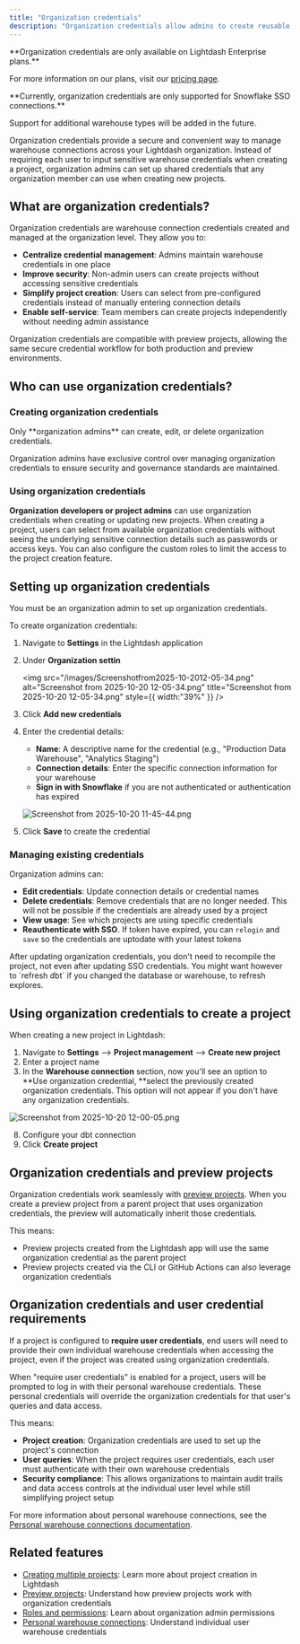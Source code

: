 ```yaml
---
title: "Organization credentials"
description: "Organization credentials allow admins to create reusable warehouse credentials at the organization level, making it easier for users to create projects securely."
---
```


<CardGroup cols={3}>
  <Card title="Cloud Enterprise" icon="rocket" horizontal>
    
  </Card>
</CardGroup>

<Info>
  **Organization credentials are only available on Lightdash Enterprise plans.**

  For more information on our plans, visit our [pricing page](https://www.lightdash.com/pricing).
</Info>

<Warning>
  **Currently, organization credentials are only supported for Snowflake SSO connections.**

  Support for additional warehouse types will be added in the future.
</Warning>

Organization credentials provide a secure and convenient way to manage warehouse connections across your Lightdash organization. Instead of requiring each user to input sensitive warehouse credentials when creating a project, organization admins can set up shared credentials that any organization member can use when creating new projects.

## What are organization credentials?

Organization credentials are warehouse connection credentials created and managed at the organization level. They allow you to:

- **Centralize credential management**: Admins maintain warehouse credentials in one place
- **Improve security**: Non-admin users can create projects without accessing sensitive credentials
- **Simplify project creation**: Users can select from pre-configured credentials instead of manually entering connection details
- **Enable self-service**: Team members can create projects independently without needing admin assistance

<Info>
  Organization credentials are compatible with preview projects, allowing the same secure credential workflow for both production and preview environments.
</Info>

## Who can use organization credentials?

### Creating organization credentials

<Info>
  Only **organization admins** can create, edit, or delete organization credentials.
</Info>

Organization admins have exclusive control over managing organization credentials to ensure security and governance standards are maintained.

### Using organization credentials

**Organization developers or project admins** can use organization credentials when creating or updating new projects. When creating a project, users can select from available organization credentials without seeing the underlying sensitive connection details such as passwords or access keys. You can also configure the custom roles to limit the access to the project creation feature.

## Setting up organization credentials

<Info>
  You must be an organization admin to set up organization credentials.
</Info>

To create organization credentials:

1. Navigate to **Settings** in the Lightdash application
2. Under **Organization settin**

   <img
     src="/images/Screenshotfrom2025-10-2012-05-34.png"
     alt="Screenshot from 2025-10-20 12-05-34.png"
     title="Screenshot from 2025-10-20 12-05-34.png"
     style={{ width:"39%" }}
   />
4. Click **Add new credentials**
5. Enter the credential details:
   - **Name**: A descriptive name for the credential (e.g., "Production Data Warehouse", "Analytics Staging")
   - **Connection details**: Enter the specific connection information for your warehouse
   - **Sign in with Snowflake** if you are not authenticated or authentication has expired

   ![Screenshot from 2025-10-20 11-45-44.png](/images/Screenshotfrom2025-10-2011-45-44.png)
6. Click **Save** to create the credential

### Managing existing credentials

Organization admins can:

- **Edit credentials**: Update connection details or credential names
- **Delete credentials**: Remove credentials that are no longer needed. This will not be possible if the credentials are already used by a project
- **View usage**: See which projects are using specific credentials
- **Reauthenticate with SSO**. If token have expired, you can `relogin` and `save` so the credentials are uptodate with your latest tokens

<Warning>
  After updating organization credentials, you don't need to recompile the project, not even after updating SSO credentials. You might want however to `refresh dbt` if you changed the database or warehouse, to refresh explores.
</Warning>

## Using organization credentials to create a project

When creating a new project in Lightdash:

1. Navigate to **Settings** --\> **Project management** --\> **Create new project**
2. Enter a project name
5. In the **Warehouse connection** section, now you'll see an option to **Use organization credential, **select the previously created organization credentials. This option will not appear if you don't have any organization credentials.

![Screenshot from 2025-10-20 12-00-05.png](/images/Screenshotfrom2025-10-2012-00-05.png)

8. Configure your dbt connection
7. Click **Create project**

## Organization credentials and preview projects

Organization credentials work seamlessly with [preview projects](/references/preview-projects). When you create a preview project from a parent project that uses organization credentials, the preview will automatically inherit those credentials.

This means:

- Preview projects created from the Lightdash app will use the same organization credential as the parent project
- Preview projects created via the CLI or GitHub Actions can also leverage organization credentials

## Organization credentials and user credential requirements

If a project is configured to **require user credentials**, end users will need to provide their own individual warehouse credentials when accessing the project, even if the project was created using organization credentials.

<Info>
  When "require user credentials" is enabled for a project, users will be prompted to log in with their personal warehouse credentials. These personal credentials will override the organization credentials for that user's queries and data access.
</Info>

This means:

- **Project creation**: Organization credentials are used to set up the project's connection
- **User queries**: When the project requires user credentials, each user must authenticate with their own warehouse credentials
- **Security compliance**: This allows organizations to maintain audit trails and data access controls at the individual user level while still simplifying project setup

For more information about personal warehouse connections, see the [Personal warehouse connections documentation](/references/personal-warehouse-connections).

## Related features

- [Creating multiple projects](/guides/how-to-create-multiple-projects): Learn more about project creation in Lightdash
- [Preview projects](/references/preview-projects): Understand how preview projects work with organization credentials
- [Roles and permissions](/references/roles): Learn about organization admin permissions
- [Personal warehouse connections](/references/personal-warehouse-connections): Understand individual user warehouse credentials